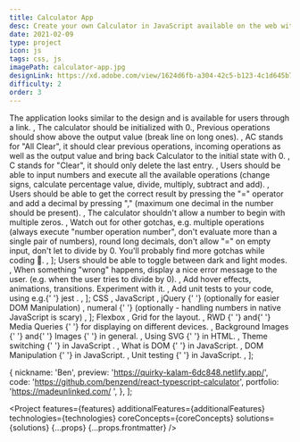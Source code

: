 ```yaml
---
title: Calculator App
desc: Create your own Calculator in JavaScript available on the web with a beautiful design. Additionally, Add an ability to switch between dark and light modes.
date: 2021-02-09
type: project
icon: js
tags: css, js
imagePath: calculator-app.jpg
designLink: https://xd.adobe.com/view/1624d6fb-a304-42c5-b123-4c1d645b7747-4377/
difficulty: 2
order: 3
---
```




  <Text size="small">
    The application looks similar to the design and is available for users
    through a link.
  </Text>,
  <Text size="small">The calculator should be initialized with 0.</Text>,
  <Text size="small">
    Previous operations should show above the output value (break line on long
    ones).
  </Text>,
  <Text size="small">
    AC stands for "All Clear", it should clear previous operations, incoming
    operations as well as the output value and bring back Calculator to the
    initial state with 0.
  </Text>,
  <Text size="small">
    C stands for "Clear", it should only delete the last entry.
  </Text>,
  <Text size="small">
    Users should be able to input numbers and execute all the available
    operations (change signs, calculate percentage value, divide, multiply,
    subtract and add).
  </Text>,
  <Text size="small">
    Users should be able to get the correct result by pressing the "=" operator
    and add a decimal by pressing "," (maximum one decimal in the number should
    be present).
  </Text>,
  <Text size="small">
    The calculator shouldn't allow a number to begin with multiple zeros.
  </Text>,
  <Text size="small">
    Watch out for other gotchas, e.g. multiple operations (always execute
    "number operation number", don't evaluate more than a single pair of
    numbers), round long decimals, don't allow "=" on empty input, don't let to
    divide by 0. You'll probably find more gotchas while coding 🙈.
  </Text>,
];

  <Text size="small">
    Users should be able to toggle between dark and light modes.
  </Text>,
  <Text size="small">
    When something "wrong" happens, display a nice error message to the user.
    (e.g. when the user tries to divide by 0).
  </Text>,
  <Text size="small">
    Add hover effects, animations, transitions. Experiment with it.
  </Text>,
  <Text size="small">
    Add unit tests to your code, using e.g.{' '}
    <Link size="small" href="https://jestjs.io/">
      jest
    </Link>
    .
  </Text>,
];

  <Text size="small">
    <Link size="small" href="https://www.w3schools.com/css/">
      CSS
    </Link>
  </Text>,
  <Text size="small">
    <Link size="small" href="https://javascript.info/">
      JavaScript
    </Link>
  </Text>,
  <Text size="small">
    <Link size="small" href="https://jquery.com/">
      jQuery
    </Link>{' '}
    (optionally for easier DOM Manipulation)
  </Text>,
  <Text size="small">
    <Link size="small" href="http://numeraljs.com/">
      numeral
    </Link>{' '}
    (optionally - handling numbers in native JavaScript is scary)
  </Text>,
];

  <Text size="small">
    <Link
      size="small"
      href="https://css-tricks.com/snippets/css/a-guide-to-flexbox/"
    >
      Flexbox
    </Link>
    , <Link
      size="small"
      href="https://css-tricks.com/snippets/css/complete-guide-grid/"
    >
      Grid
    </Link> for the layout.
  </Text>,
  <Text size="small">
    <Link
      size="small"
      href="https://www.w3schools.com/html/html_responsive.asp"
    >
      RWD
    </Link>{' '}
    and{' '}
    <Link
      size="small"
      href="https://www.w3schools.com/css/css_rwd_mediaqueries.asp"
    >
      Media Queries
    </Link>{' '}
    for displaying on different devices.
  </Text>,
  <Text size="small">
    <Link
      size="small"
      href="https://www.w3schools.com/html/html_images_background.asp"
    >
      Background Images
    </Link>{' '}
    and{' '}
    <Link size="small" href="https://www.w3schools.com/css/css3_images.asp">
      Images
    </Link>{' '}
    in general.
  </Text>,
  <Text size="small">
    <Link size="small" href="https://css-tricks.com/using-svg/">
      Using SVG
    </Link>{' '}
    in HTML.
  </Text>,
  <Text size="small">
    <Link
      size="small"
      href="https://medium.com/@haxzie/dark-and-light-theme-switcher-using-css-variables-and-pure-javascript-zocada-dd0059d72fa2"
    >
      Theme switching
    </Link>{' '}
    in JavaScript .
  </Text>,
  <Text size="small">
    <Link size="small" href="https://www.w3schools.com/js/js_htmldom.asp">
      What is DOM
    </Link>{' '}
    in JavaScript.
  </Text>,
  <Text size="small">
    <Link
      size="small"
      href="https://developer.mozilla.org/en-US/docs/Learn/JavaScript/Client-side_web_APIs/Manipulating_documents"
    >
      DOM Manipulation
    </Link>{' '}
    in JavaScript.
  </Text>,
  <Text size="small">
    <Link
      size="small"
      href="https://www.freecodecamp.org/news/how-to-start-unit-testing-javascript/"
    >
      Unit testing
    </Link>{' '}
    in JavaScript.
  </Text>,
];

  {
    nickname: 'Ben',
    preview: 'https://quirky-kalam-6dc848.netlify.app/',
    code: 'https://github.com/benzend/react-typescript-calculator',
    portfolio: 'https://madeunlinked.com/ ',
  },
];

<Project
  features={features}
  additionalFeatures={additionalFeatures}
  technologies={technologies}
  coreConcepts={coreConcepts}
  solutions={solutions}
  {...props}
  {...props.frontmatter}
/>
